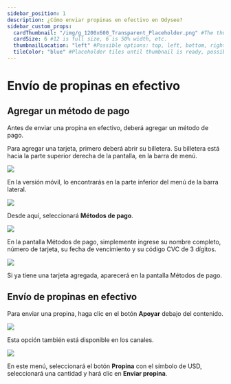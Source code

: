 ```yaml
---
sidebar_position: 1
description: ¿Cómo enviar propinas en efectivo en Odysee?
sidebar_custom_props:
  cardThumbnail: "/img/g_1200x600_Transparent_Placeholder.png" #The thumbnail on the category card.
  cardSize: 6 #12 is full size, 6 is 50% width, etc.
  thumbnailLocation: "left" #Possible options: top, left, bottom, right, none
  tileColor: "blue" #Placeholder tiles until thumbnail is ready, possible options: blue, cream, darkpurple, lightpurple, mauve, orange, pink, none
---
```


# Envío de propinas en efectivo

## Agregar un método de pago

Antes de enviar una propina en efectivo, deberá agregar un método de pago.

Para agregar una tarjeta, primero deberá abrir <OdyseeButton url="https://odysee.com/$/wallet"><OdyseeIcon type="credits" />  su billetera</OdyseeButton>. Su billetera está hacia la parte superior derecha de la pantalla, en la barra de menú.

![](/img/es/image_1.png)

En la versión móvil, lo encontrarás en la parte inferior del menú de la barra lateral.

![](/img/es/image_2.png)

Desde aquí, seleccionará **Métodos de pago**.

![](/img/es/image_28.png)

En la pantalla Métodos de pago, simplemente ingrese su nombre completo, número de tarjeta, su fecha de vencimiento y su código CVC de 3 dígitos.

![](/img/es/image_29.png)

Si ya tiene una tarjeta agregada, aparecerá en la pantalla Métodos de pago.

## Envío de propinas en efectivo

Para enviar una propina, haga clic en el botón **Apoyar** debajo del contenido.

![](/img/es/image_42.png)

Esta opción también está disponible en los canales.

![](/img/es/image_43.png)

En este menú, seleccionará el botón **Propina** con el símbolo de USD, seleccionará una cantidad y hará clic en **Enviar propina**.